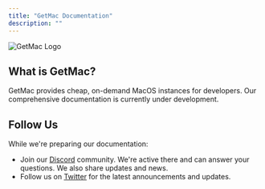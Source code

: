 ```yaml
---
title: "GetMac Documentation"
description: ""
---
```


<img src="/logo/logo.svg" alt="GetMac Logo" />

## What is GetMac?

GetMac provides cheap, on-demand MacOS instances for developers. Our comprehensive documentation is currently under development.

## Follow Us

While we're preparing our documentation:

- Join our [Discord](https://discord.gg/kJEeKhfdKg) community. We're active there and can answer your questions. We also share updates and news.
- Follow us on [Twitter](https://twitter.com/getmac_io) for the latest announcements and updates.
